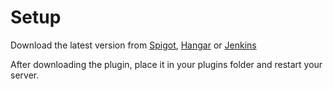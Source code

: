 # Setup

Download the latest version from [Spigot](https://www.spigotmc.org/resources/animvanish-1-19-animated-vanishing.102183/), [Hangar](https://hangar.papermc.io/ArikSquad/AnimVanish) or [Jenkins](https://ci.mikart.fi)

After downloading the plugin, place it in your plugins folder and restart your server.